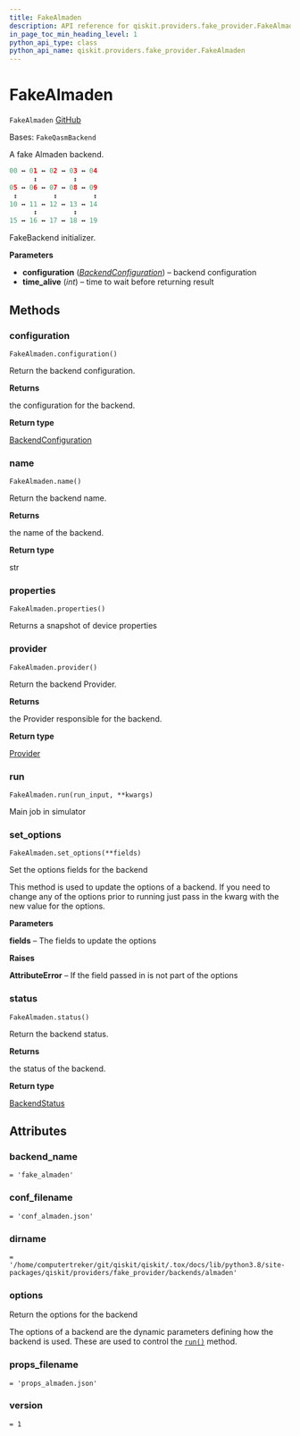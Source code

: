 ```yaml
---
title: FakeAlmaden
description: API reference for qiskit.providers.fake_provider.FakeAlmaden
in_page_toc_min_heading_level: 1
python_api_type: class
python_api_name: qiskit.providers.fake_provider.FakeAlmaden
---
```


# FakeAlmaden

<span id="qiskit.providers.fake_provider.FakeAlmaden" />

`FakeAlmaden` [GitHub](https://github.com/qiskit/qiskit/tree/stable/0.24/qiskit/providers/fake_provider/backends/almaden/fake_almaden.py "view source code")

Bases: `FakeQasmBackend`

A fake Almaden backend.

```python
00 ↔ 01 ↔ 02 ↔ 03 ↔ 04
      ↕         ↕
05 ↔ 06 ↔ 07 ↔ 08 ↔ 09
 ↕         ↕         ↕
10 ↔ 11 ↔ 12 ↔ 13 ↔ 14
      ↕         ↕
15 ↔ 16 ↔ 17 ↔ 18 ↔ 19
```

FakeBackend initializer.

**Parameters**

*   **configuration** ([*BackendConfiguration*](qiskit.providers.models.BackendConfiguration "qiskit.providers.models.BackendConfiguration")) – backend configuration
*   **time\_alive** (*int*) – time to wait before returning result

## Methods

<span id="qiskit-providers-fake-provider-fakealmaden-configuration" />

### configuration

<span id="qiskit.providers.fake_provider.FakeAlmaden.configuration" />

`FakeAlmaden.configuration()`

Return the backend configuration.

**Returns**

the configuration for the backend.

**Return type**

[BackendConfiguration](qiskit.providers.models.BackendConfiguration "qiskit.providers.models.BackendConfiguration")

<span id="qiskit-providers-fake-provider-fakealmaden-name" />

### name

<span id="qiskit.providers.fake_provider.FakeAlmaden.name" />

`FakeAlmaden.name()`

Return the backend name.

**Returns**

the name of the backend.

**Return type**

str

<span id="qiskit-providers-fake-provider-fakealmaden-properties" />

### properties

<span id="qiskit.providers.fake_provider.FakeAlmaden.properties" />

`FakeAlmaden.properties()`

Returns a snapshot of device properties

<span id="qiskit-providers-fake-provider-fakealmaden-provider" />

### provider

<span id="qiskit.providers.fake_provider.FakeAlmaden.provider" />

`FakeAlmaden.provider()`

Return the backend Provider.

**Returns**

the Provider responsible for the backend.

**Return type**

[Provider](qiskit.providers.Provider "qiskit.providers.Provider")

<span id="qiskit-providers-fake-provider-fakealmaden-run" />

### run

<span id="qiskit.providers.fake_provider.FakeAlmaden.run" />

`FakeAlmaden.run(run_input, **kwargs)`

Main job in simulator

<span id="qiskit-providers-fake-provider-fakealmaden-set-options" />

### set\_options

<span id="qiskit.providers.fake_provider.FakeAlmaden.set_options" />

`FakeAlmaden.set_options(**fields)`

Set the options fields for the backend

This method is used to update the options of a backend. If you need to change any of the options prior to running just pass in the kwarg with the new value for the options.

**Parameters**

**fields** – The fields to update the options

**Raises**

**AttributeError** – If the field passed in is not part of the options

<span id="qiskit-providers-fake-provider-fakealmaden-status" />

### status

<span id="qiskit.providers.fake_provider.FakeAlmaden.status" />

`FakeAlmaden.status()`

Return the backend status.

**Returns**

the status of the backend.

**Return type**

[BackendStatus](qiskit.providers.models.BackendStatus "qiskit.providers.models.BackendStatus")

## Attributes

<span id="qiskit.providers.fake_provider.FakeAlmaden.backend_name" />

### backend\_name

`= 'fake_almaden'`

<span id="qiskit.providers.fake_provider.FakeAlmaden.conf_filename" />

### conf\_filename

`= 'conf_almaden.json'`

<span id="qiskit.providers.fake_provider.FakeAlmaden.dirname" />

### dirname

`= '/home/computertreker/git/qiskit/qiskit/.tox/docs/lib/python3.8/site-packages/qiskit/providers/fake_provider/backends/almaden'`

<span id="qiskit.providers.fake_provider.FakeAlmaden.options" />

### options

Return the options for the backend

The options of a backend are the dynamic parameters defining how the backend is used. These are used to control the [`run()`](qiskit.providers.fake_provider.FakeAlmaden#run "qiskit.providers.fake_provider.FakeAlmaden.run") method.

<span id="qiskit.providers.fake_provider.FakeAlmaden.props_filename" />

### props\_filename

`= 'props_almaden.json'`

<span id="qiskit.providers.fake_provider.FakeAlmaden.version" />

### version

`= 1`

